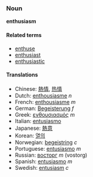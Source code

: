 ===Noun===
'''enthusiasm'''

====Related terms====
*[[enthuse]]
*[[enthusiast]]
*[[enthusiastic]]

====Translations====
*Chinese: [[熱情]], [[热情]]
*Dutch: [[enthousiasme]] ''n''
*French: [[enthousiasme]] ''m''
*German: [[Begeisterung]] ''f''
*Greek: [[ενθουσιασμός]] ''m''
*Italian: [[entusiasmo]]
*Japanese: [[熱意]]
*Korean: [[열의]]
*Norwegian: [[begeistring]] ''c''
*Portuguese: [[entusiasmo]] ''m''
*Russian: [[восторг]] ''m'' (vostorg)
*Spanish: [[entusiasmo]] ''m''
*Swedish: [[entusiasm]] ''c''